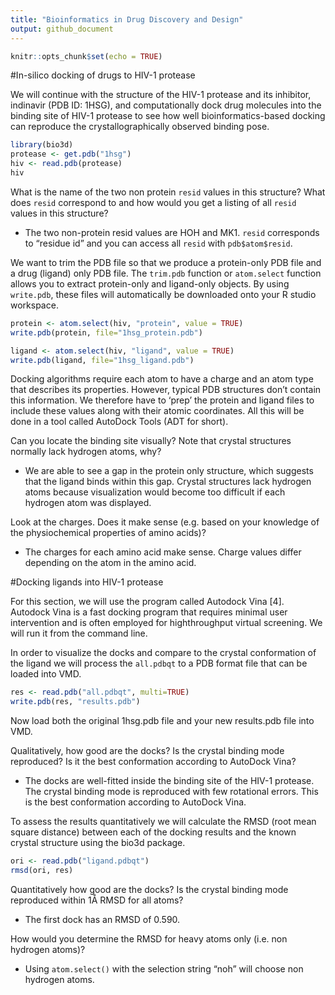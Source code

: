 ```yaml
---
title: "Bioinformatics in Drug Discovery and Design"
output: github_document
---
```


```r
knitr::opts_chunk$set(echo = TRUE)
```

#In-silico docking of drugs to HIV-1 protease

We will continue with the structure of the HIV-1 protease and its inhibitor, indinavir (PDB ID: 1HSG), and computationally dock drug molecules into the binding site of HIV-1 protease to see how well bioinformatics-based docking can reproduce the crystallographically observed binding pose.

```r
library(bio3d)
protease <- get.pdb("1hsg")
hiv <- read.pdb(protease)
hiv
```

What is the name of the two non protein `resid` values in this structure? What does `resid`
correspond to and how would you get a listing of all `resid` values in this structure? 

* The two non-protein resid values are HOH and MK1. `resid` corresponds to "residue id" and you can access all `resid` with `pdb$atom$resid`.

We want to trim the PDB file so that we produce a protein-only PDB file and a drug (ligand) only PDB file. The `trim.pdb` function or `atom.select` function allows you to extract protein-only and ligand-only objects. By using `write.pdb`, these files will automatically be downloaded onto your R studio workspace.  

```r
protein <- atom.select(hiv, "protein", value = TRUE)
write.pdb(protein, file="1hsg_protein.pdb")
```

```r
ligand <- atom.select(hiv, "ligand", value = TRUE)
write.pdb(ligand, file="1hsg_ligand.pdb")
```

Docking algorithms require each atom to have a charge and an atom type that describes its
properties. However, typical PDB structures don’t contain this information. We therefore have to ‘prep’ the protein and ligand files to include these values along with their atomic coordinates. All this will be done in a tool called AutoDock Tools (ADT for short).

Can you locate the binding site visually? Note that crystal structures normally lack hydrogen atoms, why?

* We are able to see a gap in the protein only structure, which suggests that the ligand binds within this gap. Crystal structures lack hydrogen atoms because visualization would become too difficult if each hydrogen atom was displayed.

Look at the charges. Does it make sense (e.g. based on your knowledge of the physiochemical properties of amino acids)?

* The charges for each amino acid make sense. Charge values differ depending on the atom in the amino acid.

#Docking ligands into HIV-1 protease

For this section, we will use the program called Autodock Vina [4]. Autodock Vina is a fast
docking program that requires minimal user intervention and is often employed for highthroughput virtual screening. We will run it from the command line.

In order to visualize the docks and compare to the crystal conformation of the ligand we will process the `all.pdbqt` to a PDB format file that can be loaded into VMD.

```r
res <- read.pdb("all.pdbqt", multi=TRUE)
write.pdb(res, "results.pdb")
```

Now load both the original 1hsg.pdb file and your new results.pdb file into VMD.

Qualitatively, how good are the docks? Is the crystal binding mode reproduced? Is it the
best conformation according to AutoDock Vina?

* The docks are well-fitted inside the binding site of the HIV-1 protease. The crystal binding mode is reproduced with few rotational errors. This is the best conformation according to AutoDock Vina.

To assess the results quantitatively we will calculate the RMSD (root mean square distance)
between each of the docking results and the known crystal structure using the bio3d package.

```r
ori <- read.pdb("ligand.pdbqt")
rmsd(ori, res)
```

Quantitatively how good are the docks? Is the crystal binding mode reproduced within 1Å
RMSD for all atoms?

* The first dock has an RMSD of 0.590.

How would you determine the RMSD for heavy atoms only (i.e. non hydrogen atoms)?

* Using `atom.select()` with the selection string "noh" will choose non hydrogen atoms.
